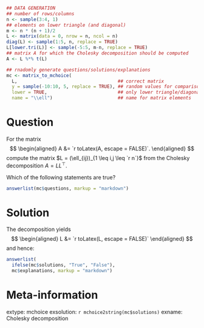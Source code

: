 ```{r data generation, echo = FALSE, results = "hide"}
## DATA GENERATION
## number of rows/columns
n <- sample(3:4, 1)
## elements on lower triangle (and diagonal)
m <- n * (n + 1)/2
L <- matrix(data = 0, nrow = n, ncol = n)
diag(L) <- sample(1:5, n, replace = TRUE)
L[lower.tri(L)] <- sample(-5:5, m-n, replace = TRUE)
## matrix A for which the Cholesky decomposition should be computed
A <- L %*% t(L)

## rnadomly generate questions/solutions/explanations
mc <- matrix_to_mchoice(
  L,                                     ## correct matrix
  y = sample(-10:10, 5, replace = TRUE), ## random values for comparison
  lower = TRUE,                          ## only lower triangle/diagonal
  name = "\\ell")                        ## name for matrix elements
```


Question
========

For the matrix
$$
\begin{aligned}
  A &= `r toLatex(A, escape = FALSE)`.
\end{aligned}
$$
compute the matrix $L = (\ell_{ij})_{1 \leq i,j \leq `r n`}$ from the
Cholesky decomposition $A = L L^\top$.

Which of the following statements are true?

```{r questionlist, echo = FALSE, results = "asis"}
answerlist(mc$questions, markup = "markdown")
```

Solution
========

The decomposition yields
$$
\begin{aligned}
  L &= `r toLatex(L, escape = FALSE)`
\end{aligned}
$$
and hence:

```{r solutionlist, echo = FALSE, results = "asis"}
answerlist(
  ifelse(mc$solutions, "True", "False"),
  mc$explanations, markup = "markdown")
```

Meta-information
================
extype: mchoice
exsolution: `r mchoice2string(mc$solutions)`
exname: Cholesky decomposition
